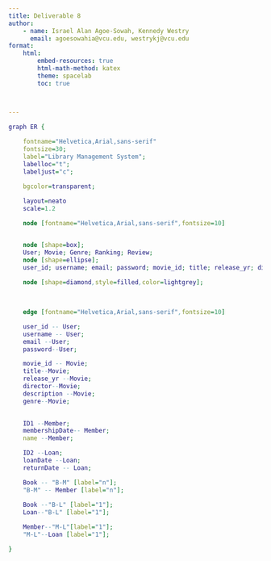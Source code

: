 ```yaml
---
title: Deliverable 8
author:
    - name: Israel Alan Agoe-Sowah, Kennedy Westry
      email: agoesowahia@vcu.edu, westrykj@vcu.edu
format:
    html:
        embed-resources: true
        html-math-method: katex
        theme: spacelab
        toc: true



---
```


```dot
graph ER {
    
    fontname="Helvetica,Arial,sans-serif"
    fontsize=30;  
    label="Library Management System";
    labelloc="t";  
    labeljust="c";

    bgcolor=transparent;   
    
    layout=neato  
    scale=1.2    

    node [fontname="Helvetica,Arial,sans-serif",fontsize=10]  


    node [shape=box];
    User; Movie; Genre; Ranking; Review;
    node [shape=ellipse];
    user_id; username; email; password; movie_id; title; release_yr; director; description; genre_id; genre_name; ranking_id; ranking; review_id; review;
    
    node [shape=diamond,style=filled,color=lightgrey]; 
    

    
    edge [fontname="Helvetica,Arial,sans-serif",fontsize=10] 

    user_id -- User;
    username -- User;
    email --User;
    password--User;

    movie_id -- Movie;
    title--Movie;
    release_yr --Movie;
    director--Movie;
    description --Movie;
    genre--Movie;
    

    ID1 --Member;
    membershipDate-- Member;
    name --Member;

    ID2 --Loan;
    loanDate --Loan;
    returnDate -- Loan;

    Book -- "B-M" [label="n"];
    "B-M" -- Member [label="n"];
    
    Book --"B-L" [label="1"];
    Loan--"B-L" [label="1"];

    Member--"M-L"[label="1"];
    "M-L"--Loan [label="1"];

}

```

